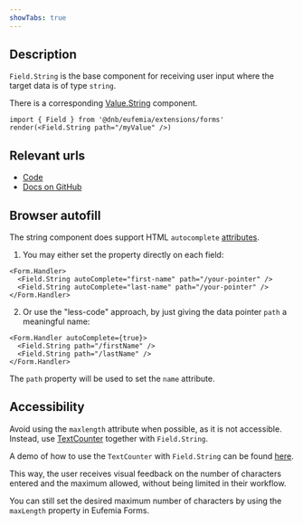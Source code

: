 ```yaml
---
showTabs: true
---
```


## Description

`Field.String` is the base component for receiving user input where the target data is of type `string`.

There is a corresponding [Value.String](/uilib/extensions/forms/Value/String) component.

```tsx
import { Field } from '@dnb/eufemia/extensions/forms'
render(<Field.String path="/myValue" />)
```

## Relevant urls

- [Code](https://github.com/dnbexperience/eufemia/tree/main/packages/dnb-eufemia/src/extensions/forms/base-fields/String)
- [Docs on GitHub](https://github.com/dnbexperience/eufemia/tree/main/packages/dnb-design-system-portal/src/docs/uilib/extensions/forms/base-fields/String)

## Browser autofill

The string component does support HTML `autocomplete` [attributes](https://developer.mozilla.org/en-US/docs/Web/HTML/Attributes/autocomplete).

1. You may either set the property directly on each field:

```tsx
<Form.Handler>
  <Field.String autoComplete="first-name" path="/your-pointer" />
  <Field.String autoComplete="last-name" path="/your-pointer" />
</Form.Handler>
```

2. Or use the "less-code" approach, by just giving the data pointer `path` a meaningful name:

```tsx
<Form.Handler autoComplete={true}>
  <Field.String path="/firstName" />
  <Field.String path="/lastName" />
</Form.Handler>
```

The `path` property will be used to set the `name` attribute.

## Accessibility

Avoid using the `maxlength` attribute when possible, as it is not accessible. Instead, use [TextCounter](/uilib/components/fragments/text-counter/) together with `Field.String`.

A demo of how to use the `TextCounter` with `Field.String` can be found [here](/uilib/extensions/forms/base-fields/String/#validation---maximum-length-with-textcounter).

This way, the user receives visual feedback on the number of characters entered and the maximum allowed, without being limited in their workflow.

You can still set the desired maximum number of characters by using the `maxLength` property in Eufemia Forms.
